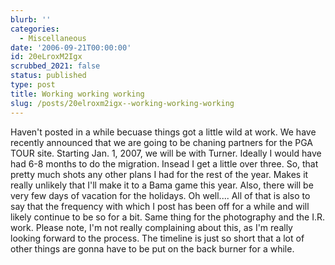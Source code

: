 ```yaml
---
blurb: ''
categories:
  - Miscellaneous
date: '2006-09-21T00:00:00'
id: 20eLroxM2Igx
scrubbed_2021: false
status: published
type: post
title: Working working working
slug: /posts/20elroxm2igx--working-working-working
---
```


Haven't posted in a while becuase things got a little wild at work.
We have recently announced that we are going to be chaning partners
for the PGA TOUR site. Starting Jan. 1, 2007, we will be with
Turner. Ideally I would have had 6-8 months to do the migration.
Insead I get a little over three. So, that pretty much shots any
other plans I had for the rest of the year. Makes it really
unlikely that I'll make it to a Bama game this year. Also, there
will be very few days of vacation for the holidays. Oh well.... All
of that is also to say that the frequency with which I post has
been off for a while and will likely continue to be so for a bit.
Same thing for the photography and the I.R. work. Please note, I'm
not really complaining about this, as I'm really looking forward to
the process. The timeline is just so short that a lot of other
things are gonna have to be put on the back burner for a while.
